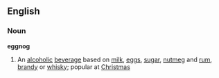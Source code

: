 ==English==
===Noun===
'''eggnog'''
#An [[alcoholic]] [[beverage]] based on [[milk]], [[egg]]s, [[sugar]], [[nutmeg]] and [[rum]], [[brandy]] or [[whisky]]; popular at [[Christmas]]